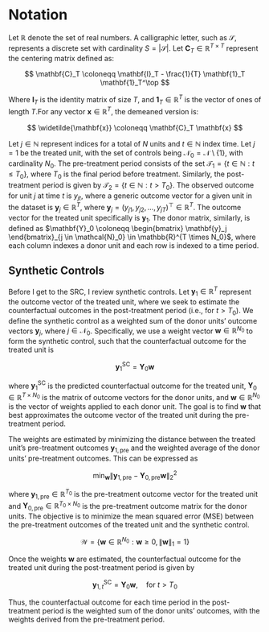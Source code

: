 # Notation

Let $\mathbb{R}$ denote the set of real numbers. A calligraphic letter, such as $\mathcal{S}$, represents a discrete set with cardinality $S = |\mathcal{S}|$. Let $\mathbf{C}_T \in \mathbb{R}^{T \times T}$ represent the centering matrix defined as:

$$
\mathbf{C}_T \coloneqq \mathbf{I}_T - \frac{1}{T} \mathbf{1}_T \mathbf{1}_T^\top
$$

Where $\mathbf{I}_T$ is the identity matrix of size $T$, and $\mathbf{1}_T \in \mathbb{R}^T$ is the vector of ones of length $T$.For any vector $\mathbf{x} \in \mathbb{R}^T$, the demeaned version is:

$$
\widetilde{\mathbf{x}} \coloneqq \mathbf{C}_T \mathbf{x}
$$ 

Let $j \in \mathbb{N}$ represent indices for a total of $N$ units and $t \in \mathbb{N}$ index time. Let $j = 1$ be the treated unit, with the set of controls being $\mathcal{N}_0 = \mathcal{N} \setminus \{1\}$, with cardinality $N_0$. The pre-treatment period consists of the set $\mathcal{T}_1 = \{ t \in \mathbb{N} : t \leq T_0 \}$, where $T_0$ is the final period before treatment. Similarly, the post-treatment period is given by $\mathcal{T}_2 = \{ t \in \mathbb{N} : t > T_0 \}$. The observed outcome for unit $j$ at time $t$ is $y_{jt}$, where a generic outcome vector for a given unit in the dataset is $\mathbf{y}_j \in \mathbb{R}^T$, where $\mathbf{y}_j = (y_{j1}, y_{j2}, \dots, y_{jT})^\top \in \mathbb{R}^{T}$. The outcome vector for the treated unit specifically is $\mathbf{y}_1$. The donor matrix, similarly, is defined as $\mathbf{Y}_0 \coloneqq \begin{bmatrix} \mathbf{y}_j \end{bmatrix}_{j \in \mathcal{N}_0} \in \mathbb{R}^{T \times N_0}$, where each column indexes a donor unit and each row is indexed to a time period.

## Synthetic Controls

Before I get to the SRC, I review synthetic controls. Let $\mathbf{y}_1 \in \mathbb{R}^T$ represent the outcome vector of the treated unit, where we seek to estimate the counterfactual outcomes in the post-treatment period (i.e., for $t > T_0$). We define the synthetic control as a weighted sum of the donor units' outcome vectors $\mathbf{y}_j$, where $j \in \mathcal{N}_0$. Specifically, we use a weight vector $\mathbf{w} \in \mathbb{R}^{N_0}$ to form the synthetic control, such that the counterfactual outcome for the treated unit is

$$
\mathbf{y}_1^{\text{SC}} = \mathbf{Y}_0 \mathbf{w}
$$

where $\mathbf{y}_1^{\text{SC}}$ is the predicted counterfactual outcome for the treated unit, $\mathbf{Y}_0 \in \mathbb{R}^{T \times N_0}$ is the matrix of outcome vectors for the donor units, and $\mathbf{w} \in \mathbb{R}^{N_0}$ is the vector of weights applied to each donor unit. The goal is to find $\mathbf{w}$ that best approximates the outcome vector of the treated unit during the pre-treatment period.

The weights are estimated by minimizing the distance between the treated unit's pre-treatment outcomes $\mathbf{y}_{1,\text{pre}}$ and the weighted average of the donor units' pre-treatment outcomes. This can be expressed as

$$
\min_{\mathbf{w}} \left\| \mathbf{y}_{1,\text{pre}} - \mathbf{Y}_{0,\text{pre}} \mathbf{w} \right\|_2^2
$$

where $\mathbf{y}_{1,\text{pre}} \in \mathbb{R}^{T_0}$ is the pre-treatment outcome vector for the treated unit and $\mathbf{Y}_{0,\text{pre}} \in \mathbb{R}^{T_0 \times N_0}$ is the pre-treatment outcome matrix for the donor units. The objective is to minimize the mean squared error (MSE) between the pre-treatment outcomes of the treated unit and the synthetic control.

$$
\mathcal{W} = \left\{ \mathbf{w} \in \mathbb{R}^{N_0} : \mathbf{w} \geq 0, \|\mathbf{w}\|_1 = 1 \right\}
$$

Once the weights $\mathbf{w}$ are estimated, the counterfactual outcome for the treated unit during the post-treatment period is given by

$$
\mathbf{y}_{1,t}^{\text{SC}} = \mathbf{Y}_0 \mathbf{w}, \quad \text{for } t > T_0
$$

Thus, the counterfactual outcome for each time period in the post-treatment period is the weighted sum of the donor units' outcomes, with the weights derived from the pre-treatment period.
